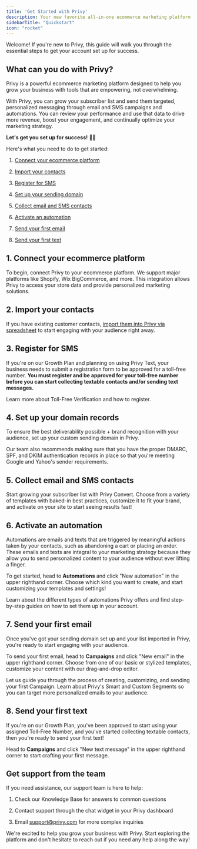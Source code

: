 ```yaml
---
title: 'Get Started with Privy'
description: Your new favorite all-in-one ecommerce marketing platform.
sidebarTitle: "Quickstart"
icon: "rocket"
---
```


Welcome! If you're new to Privy, this guide will walk you through the essential steps to get your account set up for success.

## What can you do with Privy?

Privy is a powerful ecommerce marketing platform designed to help you grow your business with tools that are empowering, not overwhelming.

With Privy, you can grow your subscriber list and send them targeted, personalized messaging through email and SMS campaigns and automations. You can review your performance and use that data to drive more revenue, boost your engagement, and continually optimize your marketing strategy.

**Let's get you set up for success!** 💪🏼

Here's what you need to do to get started:

1. <a href="#1-connect-your-ecommerce-platform">Connect your ecommerce platform</a>

2. <a href="#2-import-your-contacts">Import your contacts</a>

3. <a href="#3-register-for-sms">Register for SMS</a>

4. <a href="#4-set-up-your-domain-records">Set up your sending domain</a>

5. <a href="#5-collect-email-and-sms-contacts">Collect email and SMS contacts</a>

6. <a href="#6-activate-an-automation">Activate an automation</a>

7. <a href="#7-send-your-first-email">Send your first email</a>

8. <a href="#8-send-your-first-text">Send your first text</a>

## 1. Connect your ecommerce platform

To begin, connect Privy to your ecommerce platform. We support major platforms like Shopify, Wix BigCommerce, and more. This integration allows Privy to access your store data and provide personalized marketing solutions.

<CardGroup cols={2}>
  <Card title="Install Privy on your site" icon="globe" horizontal={true} href="/docs/learn/integrations/manual-install" />

  <Card title="Integrate with your Email Service Provider" icon="envelope" horizontal={true} href="/docs/learn/integrations/overview-integrations#email-service-providers" />
</CardGroup>

## 2. Import your contacts

If you have existing customer contacts, [import them into Privy via spreadsheet](https://help.privy.com/docs/learn/contact-management/import-and-manage-contacts) to start engaging with your audience right away.

## 3. Register for SMS

If you're on our Growth Plan and planning on using Privy Text, your business needs to submit a registration form to be approved for a toll-free number. **You must register and be approved for your toll-free number before you can start collecting textable contacts and/or sending text messages.**

<Card horizontal title="Toll-Free Verification" icon="mobile" href="https://help.privy.com/docs/learn/compliance/toll-free-verification">
  Learn more about Toll-Free Verification and how to register.
</Card>

## 4. Set up your domain records

To ensure the best deliverability possible + brand recognition with your audience, set up your custom sending domain in Privy.

Our team also recommends making sure that you have the proper DMARC, SPF, and DKIM authentication records in place so that you're meeting Google and Yahoo's sender requirements.

<CardGroup cols={2}>
  <Card horizontal title="Set up your custom sending domain" icon="globe" href="https://help.privy.com/docs/learn/deliverability/use-a-custom-sending-domain" />

  <Card horizontal title="Make sure your domain is authenticated" icon="envelope" href="https://help.privy.com/docs/learn/deliverability/understanding-email-authentication" />
</CardGroup>

## 5. Collect email and SMS contacts

Start growing your subscriber list with Privy Convert. Choose from a variety of templates with baked-in best practices, customize it to fit your brand, and activate on your site to start seeing results fast!

<Card title="Launch your first display" icon="bolt" horizontal={true} href="https://help.privy.com/docs/learn/displays/create-a-display" />

## 6. Activate an automation

Automations are emails and texts that are triggered by meaningful actions taken by your contacts, such as abandoning a cart or placing an order. These emails and texts are integral to your marketing strategy because they allow you to send personalized content to your audience without ever lifting a finger.

To get started, head to **Automations** and click "New automation" in the upper righthand corner. Choose which kind you want to create, and start customizing your templates and settings!

<Card title="Explore types of Automations" icon="globe" href="https://help.privy.com/docs/learn/automations/automations-overview">
  Learn about the different types of automations Privy offers and find step-by-step guides on how to set them up in your account.
</Card>

## 7. Send your first email

Once you've got your sending domain set up and your list imported in Privy, you're ready to start engaging with your audience.

To send your first email, head to **Campaigns** and click "New email" in the upper righthand corner. Choose from one of our basic or stylized templates, customize your content with our drag-and-drop editor.

<CardGroup cols={2}>
  <Card title="Creating your first email" icon="globe" href="https://help.privy.com/docs/learn/email-campaigns/send-an-email-campaign">
    Let us guide you through the process of creating, customizing, and sending your first Campaign.
  </Card>

  <Card title="Explore segmentation" icon="envelope" href="https://help.privy.com/docs/learn/email-campaigns/segmentation">
    Learn about Privy's Smart and Custom Segments so you can target more personalized emails to your audience.
  </Card>
</CardGroup>

## 8. Send your first text

If you're on our Growth Plan, you've been approved to start using your assigned Toll-Free Number, and you've started collecting textable contacts, then you're ready to send your first text!

Head to **Campaigns** and click "New text message" in the upper righthand corner to start crafting your first message.

<Card horizontal title="Creating your first text message" icon="globe" href="https://help.privy.com/docs/learn/sms-campaigns/send-a-text-campaign" />

## Get support from the team

If you need assistance, our support team is here to help:

1. Check our Knowledge Base for answers to common questions

2. Contact support through the chat widget in your Privy dashboard

3. Email [support@privy.com](mailto:support@privy.com) for more complex inquiries

We're excited to help you grow your business with Privy. Start exploring the platform and don't hesitate to reach out if you need any help along the way!